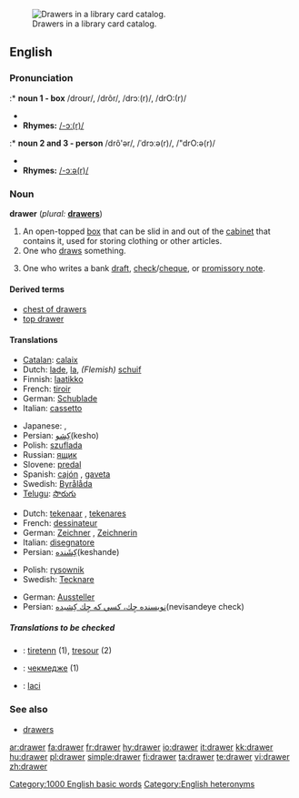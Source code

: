 [[Image:Schlagwortkatalog.jpg|thumb|right|Drawers in a library card catalog.]]
==English==

===Pronunciation===
:* '''noun 1 - box'''
/droʊr/, /drôr/, /drɔː(r)/, /drO:(r)/
* {{audio|en-us-drawer.ogg|Audio (US)}}
* '''Rhymes:''' [[Rhymes:English:-ɔː(r)|/-ɔː(r)/]]

:* '''noun 2 and 3 - person'''
/drô'ər/, /ˈdrɔːə(r)/, /"drO:ə(r)/
* {{audio|en-us-drawer-one_who_draws.ogg|Audio (US)}}
* '''Rhymes:''' [[Rhymes:English:-ɔːə(r)|/-ɔːə(r)/]]

===Noun===
'''drawer'''  (''plural:'' '''[[drawers]]''')

# An open-topped [[box]] that can be slid in and out of the [[cabinet]] that contains it, used for storing clothing or other articles.
# One who [[draw]]s something.<!--in what sense?-->
# {{finance}} One who writes a bank [[draft]], [[check]]/[[cheque]], or [[promissory note]].

====Derived terms====
* [[chest of drawers]]
* [[top drawer]]<!--adjective: of highest importance-->

====Translations====

{{trans-top|open-topped box in a cabinet used for storing}}
* [[Catalan]]: [[calaix]] {{m}}
* Dutch: [[lade]], [[la]], ''(Flemish)'' [[schuif]]
* Finnish: [[laatikko]]
* French: [[tiroir]] {{m}}
* German: [[Schublade]] {{f}}
* Italian: [[cassetto]] {{m}}
{{trans-mid}}
* Japanese: {{t|ja|sc=Jpan|引き出し|tr=hikidashi}}, {{t|ja|sc=Jpan|引出し|tr=hikidashi}}
* Persian: [[كِشو]](kesho)
* Polish: [[szuflada]] {{f}}
* Russian: [[ящик]] {{m}}
* Slovene: [[predal]] {{m}}
* Spanish: [[cajón]] {{m}}, [[gaveta]] {{f}} {{italbrac|Cuba|Spain's Canary Islands|Venezuela|Bolivia}}
* Swedish: [[Byrålåda]]
* [[Telugu]]: [[సొరుగు]]
{{trans-bottom}}

{{trans-top|one who draws something}}
* Dutch: [[tekenaar]] {{m}}, [[tekenares]] {{f}}
* French: [[dessinateur]] {{m}}
* German: [[Zeichner]] {{m}}, [[Zeichnerin]] {{f}}
* Italian: [[disegnatore]] {{m}}
* Persian: [[كِشَنده]](keshande)
{{trans-mid}}
* Polish: [[rysownik]] {{m}}
* Swedish: [[Tecknare]] {{m}}
{{trans-bottom}}

{{trans-top|one who writes a bank draft, check/cheque or promissory note}}
* German: [[Aussteller]] {{m}}
* Persian: [[نويسنده چِك، كسي كه چِك كِشيده]](nevisandeye check)
{{trans-mid}}
{{trans-bottom}}

=====Translations to be checked=====
<!--Remove this section once all of the translations below have been moved into the tables above.-->
{{checktrans}}

* {{ttbc|Breton}}: [[tiretenn]] {{f}} (1), [[tresour]] {{m}} (2)
* {{ttbc|Bulgarian}}: [[чекмедже]] {{n}} (1)
* {{ttbc|Indonesian}}: [[laci]] <!-- not verified -->

===See also===
* [[drawers]]<!--underwear-->

[[Category:1000 English basic words]]
[[Category:English heteronyms]]

[[ar:drawer]]
[[fa:drawer]]
[[fr:drawer]]
[[hy:drawer]]
[[io:drawer]]
[[it:drawer]]
[[kk:drawer]]
[[hu:drawer]]
[[pl:drawer]]
[[simple:drawer]]
[[fi:drawer]]
[[ta:drawer]]
[[te:drawer]]
[[vi:drawer]]
[[zh:drawer]]